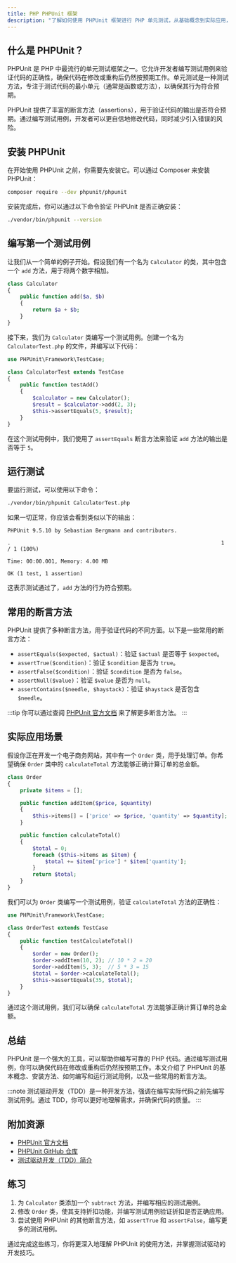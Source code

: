 ```yaml
---
title: PHP PHPUnit 框架
description: "了解如何使用 PHPUnit 框架进行 PHP 单元测试，从基础概念到实际应用，帮助初学者掌握测试驱动的开发方法。"
---
```


## 什么是 PHPUnit？

PHPUnit 是 PHP 中最流行的单元测试框架之一。它允许开发者编写测试用例来验证代码的正确性，确保代码在修改或重构后仍然按预期工作。单元测试是一种测试方法，专注于测试代码的最小单元（通常是函数或方法），以确保其行为符合预期。

PHPUnit 提供了丰富的断言方法（assertions），用于验证代码的输出是否符合预期。通过编写测试用例，开发者可以更自信地修改代码，同时减少引入错误的风险。

## 安装 PHPUnit

在开始使用 PHPUnit 之前，你需要先安装它。可以通过 Composer 来安装 PHPUnit：

```bash
composer require --dev phpunit/phpunit
```

安装完成后，你可以通过以下命令验证 PHPUnit 是否正确安装：

```bash
./vendor/bin/phpunit --version
```

## 编写第一个测试用例

让我们从一个简单的例子开始。假设我们有一个名为 `Calculator` 的类，其中包含一个 `add` 方法，用于将两个数字相加。

```php
class Calculator
{
    public function add($a, $b)
    {
        return $a + $b;
    }
}
```

接下来，我们为 `Calculator` 类编写一个测试用例。创建一个名为 `CalculatorTest.php` 的文件，并编写以下代码：

```php
use PHPUnit\Framework\TestCase;

class CalculatorTest extends TestCase
{
    public function testAdd()
    {
        $calculator = new Calculator();
        $result = $calculator->add(2, 3);
        $this->assertEquals(5, $result);
    }
}
```

在这个测试用例中，我们使用了 `assertEquals` 断言方法来验证 `add` 方法的输出是否等于 `5`。

## 运行测试

要运行测试，可以使用以下命令：

```bash
./vendor/bin/phpunit CalculatorTest.php
```

如果一切正常，你应该会看到类似以下的输出：

```
PHPUnit 9.5.10 by Sebastian Bergmann and contributors.

.                                                                   1 / 1 (100%)

Time: 00:00.001, Memory: 4.00 MB

OK (1 test, 1 assertion)
```

这表示测试通过了，`add` 方法的行为符合预期。

## 常用的断言方法

PHPUnit 提供了多种断言方法，用于验证代码的不同方面。以下是一些常用的断言方法：

- `assertEquals($expected, $actual)`：验证 `$actual` 是否等于 `$expected`。
- `assertTrue($condition)`：验证 `$condition` 是否为 `true`。
- `assertFalse($condition)`：验证 `$condition` 是否为 `false`。
- `assertNull($value)`：验证 `$value` 是否为 `null`。
- `assertContains($needle, $haystack)`：验证 `$haystack` 是否包含 `$needle`。

:::tip
你可以通过查阅 [PHPUnit 官方文档](https://phpunit.de/documentation.html) 来了解更多断言方法。
:::

## 实际应用场景

假设你正在开发一个电子商务网站，其中有一个 `Order` 类，用于处理订单。你希望确保 `Order` 类中的 `calculateTotal` 方法能够正确计算订单的总金额。

```php
class Order
{
    private $items = [];

    public function addItem($price, $quantity)
    {
        $this->items[] = ['price' => $price, 'quantity' => $quantity];
    }

    public function calculateTotal()
    {
        $total = 0;
        foreach ($this->items as $item) {
            $total += $item['price'] * $item['quantity'];
        }
        return $total;
    }
}
```

我们可以为 `Order` 类编写一个测试用例，验证 `calculateTotal` 方法的正确性：

```php
use PHPUnit\Framework\TestCase;

class OrderTest extends TestCase
{
    public function testCalculateTotal()
    {
        $order = new Order();
        $order->addItem(10, 2); // 10 * 2 = 20
        $order->addItem(5, 3);  // 5 * 3 = 15
        $total = $order->calculateTotal();
        $this->assertEquals(35, $total);
    }
}
```

通过这个测试用例，我们可以确保 `calculateTotal` 方法能够正确计算订单的总金额。

## 总结

PHPUnit 是一个强大的工具，可以帮助你编写可靠的 PHP 代码。通过编写测试用例，你可以确保代码在修改或重构后仍然按预期工作。本文介绍了 PHPUnit 的基本概念、安装方法、如何编写和运行测试用例，以及一些常用的断言方法。

:::note
测试驱动开发（TDD）是一种开发方法，强调在编写实际代码之前先编写测试用例。通过 TDD，你可以更好地理解需求，并确保代码的质量。
:::

## 附加资源

- [PHPUnit 官方文档](https://phpunit.de/documentation.html)
- [PHPUnit GitHub 仓库](https://github.com/sebastianbergmann/phpunit)
- [测试驱动开发（TDD）简介](https://en.wikipedia.org/wiki/Test-driven_development)

## 练习

1. 为 `Calculator` 类添加一个 `subtract` 方法，并编写相应的测试用例。
2. 修改 `Order` 类，使其支持折扣功能，并编写测试用例验证折扣是否正确应用。
3. 尝试使用 PHPUnit 的其他断言方法，如 `assertTrue` 和 `assertFalse`，编写更多的测试用例。

通过完成这些练习，你将更深入地理解 PHPUnit 的使用方法，并掌握测试驱动的开发技巧。